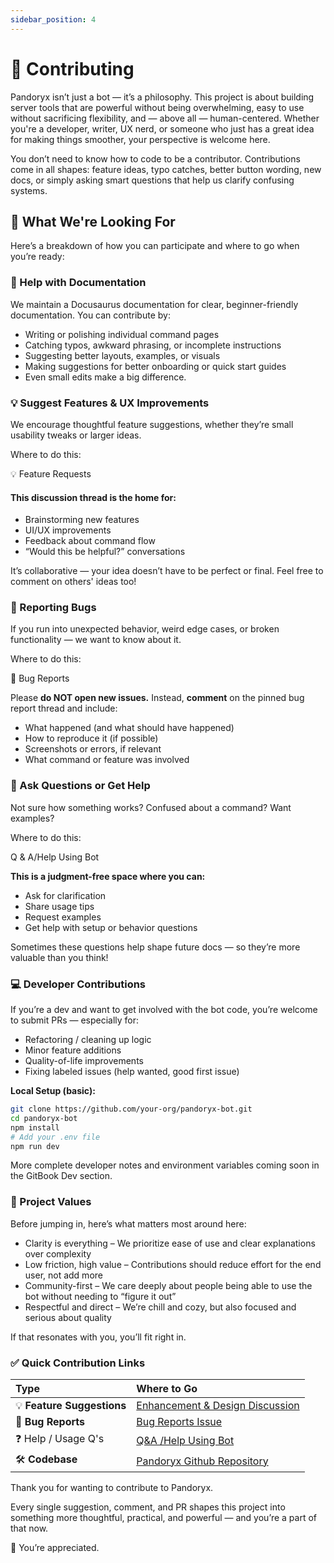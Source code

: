 ```yaml
---
sidebar_position: 4
---
```


# 🤝 Contributing

Pandoryx isn’t just a bot — it’s a philosophy.
This project is about building server tools that are powerful without being overwhelming, easy to use without sacrificing flexibility, and — above all — human-centered. Whether you're a developer, writer, UX nerd, or someone who just has a great idea for making things smoother, your perspective is welcome here.

You don’t need to know how to code to be a contributor. Contributions come in all shapes: feature ideas, typo catches, better button wording, new docs, or simply asking smart questions that help us clarify confusing systems.

## 🌱 What We're Looking For
Here’s a breakdown of how you can participate and where to go when you’re ready:

### 📝 Help with Documentation
We maintain a Docusaurus documentation for clear, beginner-friendly documentation. You can contribute by:
- Writing or polishing individual command pages
- Catching typos, awkward phrasing, or incomplete instructions
- Suggesting better layouts, examples, or visuals
- Making suggestions for better onboarding or quick start guides
- Even small edits make a big difference.

### 💡 Suggest Features & UX Improvements
We encourage thoughtful feature suggestions, whether they’re small usability tweaks or larger ideas.

Where to do this:
<div className="md-button-column">
<Link className="button button--primary" href="https://github.com/asteriasmoons/pandoryx-bot/issues/2#issue-3166322020">
<span className="btn-emoji" aria-hidden="true">💡</span>
<span>Feature Requests</span>
</Link>
</div>

#### This discussion thread is the home for:
- Brainstorming new features
- UI/UX improvements
- Feedback about command flow
- “Would this be helpful?” conversations

It’s collaborative — your idea doesn’t have to be perfect or final. Feel free to comment on others' ideas too!

### 🐞 Reporting Bugs
If you run into unexpected behavior, weird edge cases, or broken functionality — we want to know about it.

Where to do this:
<div className="md-button-column">
<Link className="button button--primary" href="https://github.com/asteriasmoons/pandoryx-bot/issues/1#issue-3166312503">
<span className="btn-emoji" aria-hidden="true">🐞</span>
<span>Bug Reports</span>
</Link>
</div>

Please **do NOT open new issues.** Instead, **comment** on the pinned bug report thread and include:
- What happened (and what should have happened)
- How to reproduce it (if possible)
- Screenshots or errors, if relevant
- What command or feature was involved

### 💬 Ask Questions or Get Help
Not sure how something works? Confused about a command? Want examples?

Where to do this:
<div className="md-button-column">
<Link className="button button--primary" href="https://github.com/asteriasmoons/pandoryx-bot/discussions/6#discussion-8510717">Q & A/Help Using Bot</Link>
</div>

**This is a judgment-free space where you can:**
- Ask for clarification
- Share usage tips
- Request examples
- Get help with setup or behavior questions

Sometimes these questions help shape future docs — so they’re more valuable than you think!

### 💻 Developer Contributions
If you’re a dev and want to get involved with the bot code, you’re welcome to submit PRs — especially for:
- Refactoring / cleaning up logic
- Minor feature additions
- Quality-of-life improvements
- Fixing labeled issues (help wanted, good first issue)

**Local Setup (basic):**
```bash
git clone https://github.com/your-org/pandoryx-bot.git
cd pandoryx-bot
npm install
# Add your .env file
npm run dev
```

More complete developer notes and environment variables coming soon in the GitBook Dev section.

### 🧠 Project Values
Before jumping in, here’s what matters most around here:
- Clarity is everything – We prioritize ease of use and clear explanations over complexity
- Low friction, high value – Contributions should reduce effort for the end user, not add more
- Community-first – We care deeply about people being able to use the bot without needing to “figure it out”
- Respectful and direct – We’re chill and cozy, but also focused and serious about quality

If that resonates with you, you’ll fit right in.

### ✅ Quick Contribution Links
| **Type** | **Where to Go** |
|:------------------------|:-------------------|
| 💡 **Feature Suggestions** | [Enhancement & Design Discussion](https://github.com/asteriasmoons/pandoryx-bot/discussions/5#discussion-8510710) |
| 🐞 **Bug Reports** | [Bug Reports Issue](https://github.com/asteriasmoons/pandoryx-bot/issues/1#issue-3166312503) |
| ❓ Help / Usage Q's | [Q&A /Help Using Bot](https://github.com/asteriasmoons/pandoryx-bot/discussions/6#discussion-8510717) |
| 🛠 **Codebase** | [Pandoryx Github Repository](https://github.com/asteriasmoons/pandoryx-bot) |

Thank you for wanting to contribute to Pandoryx.

Every single suggestion, comment, and PR shapes this project into something more thoughtful, practical, and powerful — and you’re a part of that now.

🌟 You’re appreciated.